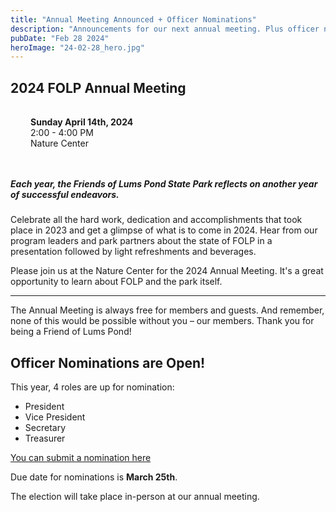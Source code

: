 ```yaml
---
title: "Annual Meeting Announced + Officer Nominations"
description: "Announcements for our next annual meeting. Plus officer nominations are now open!"
pubDate: "Feb 28 2024"
heroImage: "24-02-28_hero.jpg"
---
```


## 2024 FOLP Annual Meeting

<div style="border: 1px solid var(--color-gray-200); border-left-width: 1rem; padding: 1rem 2rem; width: max-content; margin: 1rem 0 2rem;">
  <b>Sunday April 14th, 2024</b>
  <div>2:00 - 4:00 PM</div>
  <div>Nature Center</div>
</div>

##### Each year, the Friends of Lums Pond State Park reflects on another year of successful endeavors.

Celebrate all the hard work, dedication and accomplishments that took place in 2023 and get a glimpse of what is to come in 2024. Hear from our program leaders and park partners about the state of FOLP in a presentation followed by light refreshments and beverages.

Please join us at the Nature Center for the 2024 Annual Meeting. It's a great opportunity to learn about FOLP and the park itself.

---

The Annual Meeting is always free for members and guests. And remember, none of this would be possible without you – our members. Thank you for being a Friend of Lums Pond!

## Officer Nominations are Open!

This year, 4 roles are up for nomination:

- President
- Vice President
- Secretary
- Treasurer

[You can submit a nomination here](https://forms.gle/9sjEPwHveqGkzfw67)

Due date for nominations is <b>March 25th</b>.

The election will take place in-person at our annual meeting.
